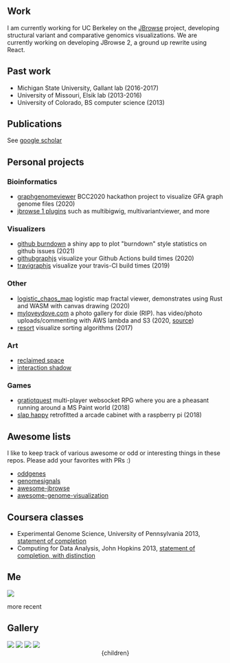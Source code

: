




## Work

I am currently working for UC Berkeley on the [JBrowse](https://jbrowse.org)
project, developing structural variant and comparative genomics visualizations.
We are currently working on developing JBrowse 2, a ground up rewrite using
React.


## Past work

- Michigan State University, Gallant lab (2016-2017)
- University of Missouri, Elsik lab (2013-2016)
- University of Colorado, BS computer science (2013)

## Publications

See [google scholar](https://scholar.google.com/citations?view_op=list_works&hl=en&user=--FwzsgAAAAJ)




## Personal projects

### Bioinformatics

- [graphgenomeviewer](https://cmdcolin.github.io/graphgenomeviewer) BCC2020 hackathon project to visualize GFA graph genome files (2020)
- [jbrowse 1 plugins](https://gmod.github.io/jbrowse-registry) such as multibigwig, multivariantviewer, and more

### Visualizers

- [github burndown](https://colindiesh.shinyapps.io/github_burndown/) a shiny app to plot "burndown" style statistics on github issues (2021)
- [githubgraphjs](https://cmdcolin.github.io/githubgraphjs) visualize your Github Actions build times (2020)
- [travigraphjs](https://cmdcolin.github.io/travigraphjs) visualize your travis-CI build times (2019)

### Other

- [logistic_chaos_map](https://cmdcolin.github.io/logistic_chaos_map/) logistic map fractal viewer, demonstrates using Rust and WASM with canvas drawing (2020)
- [myloveydove.com](https://myloveydove.com) a photo gallery for dixie (RIP). has video/photo uploads/commenting with AWS lambda and S3 (2020, [source](https://github.com/cmdcolin/aws_serverless_photo_gallery/))
- [resort](https://cmdcolin.github.io/resort/qs.html) visualize sorting algorithms (2017)

### Art

- [reclaimed space](https://cmdcolin.github.io/reclaimedspace/)
- [interaction shadow](https://cmdcolin.github.io/interaction_shadow/)

### Games

- [gratiotquest](https://github.com/vastholdings/gratiotquest) multi-player websocket RPG where you are a pheasant running around a MS Paint world (2018)
- [slap happy](https://github.com/cmdcolin/slaphappy) retrofitted a arcade cabinet with a raspberry pi (2018)




## Awesome lists

I like to keep track of various awesome or odd or interesting things in these
repos. Please add your favorites with PRs :)

- [oddgenes](https://github.com/cmdcolin/oddgenes)
- [genomesignals](https://github.com/cmdcolin/genomesignals)
- [awesome-jbrowse](https://github.com/cmdcolin/awesome-jbrowse)
- [awesome-genome-visualization](https://github.com/cmdcolin/awesome-genome-visualization)

## Coursera classes

- Experimental Genome Science, University of Pennsylvania 2013, [statement of completion](genomesci.pdf)
- Computing for Data Analysis, John Hopkins 2013, [statement of completion, with distinction](compdata.pdf)


## Me

![](/me2.jpg)

more recent

## Gallery

<img src="mafviewer.png" width={400}/>
<img src="gwasviewer.png" width={400}/>
<img src="tumblrgraph.png" width={400}/>
<img src="ontograph.png" width={400}/>




  <Head>
    <title>Misc scribblings - Projects</title>
  </Head>
  <Layout>
    <Container>
      <Header/>
      {children}
    </Container>
  </Layout>
</>
